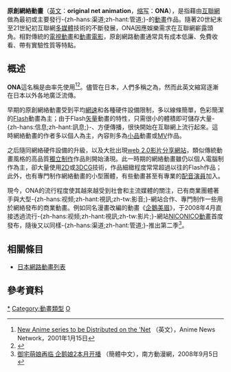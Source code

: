 {{Multiple issues|
{{update|time=2018-01-25T13:38:39+00:00}}
{{expand Japanese}}
}}
{{noteTA
|G1=IT
}}
'''原創網絡動畫'''（[[英文|英文]]：'''original net animation'''，[[缩写|缩写]]：'''ONA'''），是指藉由[[互聯網|互聯網]]做為最初或主要發行-{zh-hans:渠道;zh-hant:管道;}-的[[動畫|動畫]]作品。隨著20世紀末至21世紀初互聯網[[多媒體|多媒體]]技術的不斷發展，ONA因應娛樂需求在互聯網嶄露頭角。相對傳統的[[電視動畫|電視動畫]]和[[動畫電影|動畫電影]]，原創網路動畫通常具有成本低廉、免費收看、帶有實驗性質等特點。

== 概述 ==
'''ONA'''這名稱是由{{link-ja|ランジェリー戦士パピヨンローゼ|ランジェリー戦士パピヨンローゼ}}率先使用<ref>[http://www.animenewsnetwork.com/news/2001-01-15/new-anime-series-to-be-distributed-on-the-net New Anime series to be Distributed on the 'Net] {{Wayback|url=http://www.animenewsnetwork.com/news/2001-01-15/new-anime-series-to-be-distributed-on-the-net |date=20201108005541 }}（英文），Anime News Network，2001年1月15日</ref><ref>{{Cite web |script-title=ja:ランジェリー戦士パピヨンローゼ |date= |url=http://www5b.biglobe.ne.jp/~novy/top_feb.html |accessdate=2010-05-30 |archiveurl=https://web.archive.org/web/20010124062600/http://www5b.biglobe.ne.jp/~novy/top_feb.html |archivedate=2001-01-24 |deadurl=yes }}</ref>。儘管在日本，人們多稱之為{{nihongo|'''網絡動畫'''|'''Webアニメ'''}}，然而此英文縮寫逐漸在日本以外各地廣泛流傳。

早期的原創網絡動畫受到平均[[網速|網速]]和各種硬件設備限制，多以線條簡單，色彩簡潔的[[Flash|Flash]]動畫為主；由于Flash[[矢量|矢量]]動畫的特性，只需很小的體積即可儲存大量-{zh-hans:信息;zh-hant:訊息;}-、方便傳播，很快開始在互聯網上流行起來。這時網絡動畫的作者多以個人為主，內容則多為[[小品|小品]]動畫或[[MV|MV]]作品。

之后隨同網絡硬件設備的升級，以及大批出現[[web_2.0|web 2.0]][[影片分享網站|影片分享網站]]，類似傳統動畫風格的高品質[[獨立制作|獨立制作]]作品則開始湧現。此一時期的網絡動畫雖仍以個人電腦制作為主，卻大量使用[[2D|2D]]或[[3D|3D]][[计算机图形学|CG]]技術，作品細緻程度常常超過以往的Flash作品；此外，也有專門制作網絡動畫的小型團體，有些動畫甚至有專業的[[配音演員|配音演員]]加入。

現今，ONA的流行程度使其越來越受到社會和主流媒體的關注，已有商業團體著手與大型-{zh-hans:视频;zh-hant:視訊;zh-tw:影音;}-網站合作、專門制作一些用於網絡發布的商業動畫。例如同名漫畫改編的動畫《[[企鵝美眉|企鵝美眉]]》，于2008年4月直接透過流行-{zh-hans:视频;zh-hant:視訊;zh-tw:影片;}-網站[[NICONICO動畫|NICONICO動畫]]首度發布，隨後又以同樣-{zh-hans:渠道;zh-hant:管道;}-推出第二季<ref>[http://cartoon.southcn.com/ctnews/hwdm/content/content_4585269.htm 御宅萌娘再临 企鹅娘2本月开播] {{Wayback|url=http://cartoon.southcn.com/ctnews/hwdm/content/content_4585269.htm |date=20080927074007 }}（簡體中文），南方動漫網，2008年9月5日</ref>。

== 相關條目 ==
*[[日本網路動畫列表|日本網路動畫列表]]

== 參考資料 ==
{{Reflist}}

{{动画}}

[[Category:網絡動畫|*]]
[[Category:動畫類型|Category:動畫類型]]
[[Category:动画术语|O]]